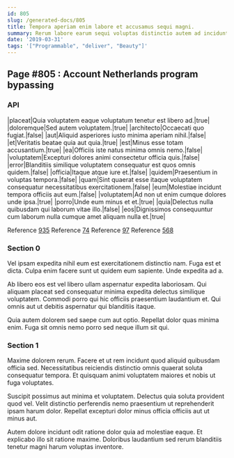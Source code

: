 ```yaml
---
id: 805
slug: /generated-docs/805
title: Tempora aperiam enim labore et accusamus sequi magni.
summary: Rerum labore earum sequi voluptas distinctio autem ad incidunt est.
date: '2019-03-31'
tags: '["Programmable", "deliver", "Beauty"]'
---
```



## Page #805 : Account Netherlands program bypassing
### API

|placeat|Quia voluptatem eaque voluptatum tenetur est libero ad.|true|
|doloremque|Sed autem voluptatem.|true|
|architecto|Occaecati quo fugiat.|false|
|aut|Aliquid asperiores iusto minima aperiam nihil.|false|
|et|Veritatis beatae quia aut quia.|true|
|est|Minus esse totam accusantium.|true|
|ea|Officiis iste natus minima omnis nemo.|false|
|voluptatem|Excepturi dolores animi consectetur officia quis.|false|
|error|Blanditiis similique voluptatem consequatur est quos omnis quidem.|false|
|officia|Itaque atque iure et.|false|
|quidem|Praesentium in voluptas tempora.|false|
|quam|Sint quaerat esse itaque voluptatem consequatur necessitatibus exercitationem.|false|
|eum|Molestiae incidunt tempora officiis aut eum.|false|
|voluptatem|Ad non ut enim cumque dolores unde ipsa.|true|
|porro|Unde eum minus et et.|true|
|quia|Delectus nulla quibusdam qui laborum vitae illo.|false|
|eos|Dignissimos consequuntur cum laborum nulla cumque amet aliquam nulla et.|true|

Reference [935](/generated-docs/935)
Reference [74](/generated-docs/74)
Reference [97](/generated-docs/97)
Reference [568](/generated-docs/568)




### Section 0
Vel ipsam expedita nihil eum est exercitationem distinctio nam. Fuga est et dicta. Culpa enim facere sunt ut quidem eum sapiente. Unde expedita ad a.
 Ab libero eos est vel libero ullam aspernatur expedita laboriosam. Qui aliquam placeat sed consequatur minima expedita delectus similique voluptatem. Commodi porro qui hic officiis praesentium laudantium et. Qui omnis aut ut debitis aspernatur qui blanditiis itaque.
 Quia autem dolorem sed saepe cum aut optio. Repellat dolor quas minima enim. Fuga sit omnis nemo porro sed neque illum sit qui.
### Section 1
Maxime dolorem rerum. Facere et ut rem incidunt quod aliquid quibusdam officia sed. Necessitatibus reiciendis distinctio omnis quaerat soluta consequatur tempora. Et quisquam animi voluptatem maiores et nobis ut fuga voluptates.
 Suscipit possimus aut minima et voluptatem. Delectus quia soluta provident quod vel. Velit distinctio perferendis nemo praesentium ut reprehenderit ipsam harum dolor. Repellat excepturi dolor minus officia officiis aut ut minus aut.
 Autem dolore incidunt odit ratione dolor quia ad molestiae eaque. Et explicabo illo sit ratione maxime. Doloribus laudantium sed rerum blanditiis tenetur magni harum voluptas inventore.
